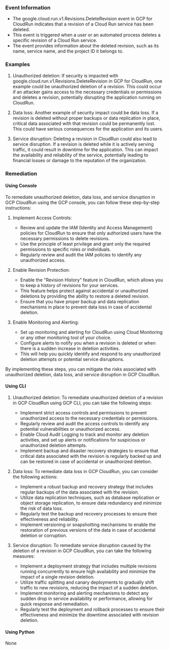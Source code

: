 
### Event Information

- The google.cloud.run.v1.Revisions.DeleteRevision event in GCP for CloudRun indicates that a revision of a Cloud Run service has been deleted.
- This event is triggered when a user or an automated process deletes a specific revision of a Cloud Run service.
- The event provides information about the deleted revision, such as its name, service name, and the project ID it belongs to.


### Examples

1. Unauthorized deletion: If security is impacted with google.cloud.run.v1.Revisions.DeleteRevision in GCP for CloudRun, one example could be unauthorized deletion of a revision. This could occur if an attacker gains access to the necessary credentials or permissions and deletes a revision, potentially disrupting the application running on CloudRun.

2. Data loss: Another example of security impact could be data loss. If a revision is deleted without proper backups or data replication in place, critical data associated with that revision could be permanently lost. This could have serious consequences for the application and its users.

3. Service disruption: Deleting a revision in CloudRun could also lead to service disruption. If a revision is deleted while it is actively serving traffic, it could result in downtime for the application. This can impact the availability and reliability of the service, potentially leading to financial losses or damage to the reputation of the organization.

### Remediation

#### Using Console

To remediate unauthorized deletion, data loss, and service disruption in GCP CloudRun using the GCP console, you can follow these step-by-step instructions:

1. Implement Access Controls:
   - Review and update the IAM (Identity and Access Management) policies for CloudRun to ensure that only authorized users have the necessary permissions to delete revisions.
   - Use the principle of least privilege and grant only the required permissions to specific roles or individuals.
   - Regularly review and audit the IAM policies to identify any unauthorized access.

2. Enable Revision Protection:
   - Enable the "Revision History" feature in CloudRun, which allows you to keep a history of revisions for your services.
   - This feature helps protect against accidental or unauthorized deletions by providing the ability to restore a deleted revision.
   - Ensure that you have proper backup and data replication mechanisms in place to prevent data loss in case of accidental deletion.

3. Enable Monitoring and Alerting:
   - Set up monitoring and alerting for CloudRun using Cloud Monitoring or any other monitoring tool of your choice.
   - Configure alerts to notify you when a revision is deleted or when there is a sudden increase in deletion activities.
   - This will help you quickly identify and respond to any unauthorized deletion attempts or potential service disruptions.

By implementing these steps, you can mitigate the risks associated with unauthorized deletion, data loss, and service disruption in GCP CloudRun.

#### Using CLI

1. Unauthorized deletion: To remediate unauthorized deletion of a revision in GCP CloudRun using GCP CLI, you can take the following steps:
   - Implement strict access controls and permissions to prevent unauthorized access to the necessary credentials or permissions.
   - Regularly review and audit the access controls to identify any potential vulnerabilities or unauthorized access.
   - Enable Cloud Audit Logging to track and monitor any deletion activities, and set up alerts or notifications for suspicious or unauthorized deletion attempts.
   - Implement backup and disaster recovery strategies to ensure that critical data associated with the revision is regularly backed up and can be restored in case of accidental or unauthorized deletion.

2. Data loss: To remediate data loss in GCP CloudRun, you can consider the following actions:
   - Implement a robust backup and recovery strategy that includes regular backups of the data associated with the revision.
   - Utilize data replication techniques, such as database replication or object storage replication, to ensure data redundancy and minimize the risk of data loss.
   - Regularly test the backup and recovery processes to ensure their effectiveness and reliability.
   - Implement versioning or snapshotting mechanisms to enable the restoration of previous versions of the data in case of accidental deletion or corruption.

3. Service disruption: To remediate service disruption caused by the deletion of a revision in GCP CloudRun, you can take the following measures:
   - Implement a deployment strategy that includes multiple revisions running concurrently to ensure high availability and minimize the impact of a single revision deletion.
   - Utilize traffic splitting and canary deployments to gradually shift traffic to new revisions, reducing the impact of a sudden deletion.
   - Implement monitoring and alerting mechanisms to detect any sudden drop in service availability or performance, allowing for quick response and remediation.
   - Regularly test the deployment and rollback processes to ensure their effectiveness and minimize the downtime associated with revision deletion.

#### Using Python

None

